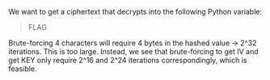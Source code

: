 We want to get a ciphertext that decrypts into the following Python variable:

> FLAG

Brute-forcing 4 characters will require 4 bytes in the hashed value -> 2^32 iterations. 
This is too large. 
Instead, we see that brute-forcing to get IV and get KEY only require 2^16 and 2^24 iterations correspondingly, which is feasible.